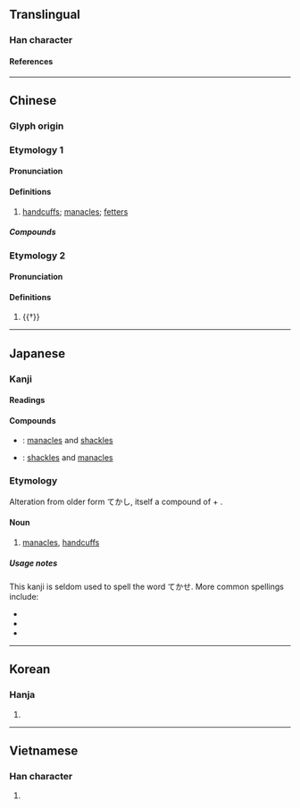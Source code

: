 {{character info}}
==Translingual==

===Han character===
{{Han char|rn=75|rad=木|as=07|sn=11|four=44961|canj=DHGR|ids=⿰木告}}

====References====
{{Han ref|kx=0528.210|dkj=14841|dj=0917.090|hdz=21215.080|uh=688F}}

----

==Chinese==
{{zh-forms}}

===Glyph origin===
{{Han etym}}

===Etymology 1===

====Pronunciation====
{{zh-pron
|m=gù
|c=guk1
|mc=2
|oc=1
|ma=
|cat=n
}}

====Definitions====
{{zh-hanzi}}

# [[handcuffs]]; [[manacle]]s; [[fetter]]s

=====Compounds=====
{{zh-der|梏亡|梏慘|梏十指|桎梏}}

===Etymology 2===

====Pronunciation====
{{zh-pron
|m=jué
|mc=1
|oc=2
|ma=
|cat=a
}}

====Definitions====
{{zh-hanzi}}

# {{†}} {{zh-alt-form|覺|[[tall]] and [[big]]; [[upright]]; [[honest]]}}

----

==Japanese==

===Kanji===
{{ja-kanji|grade=uc|rs=木07}}

====Readings====
{{ja-readings
|on=こく, かく
|kun=てかせ
}}

====Compounds====
* {{ja-r|梏桎|こくしつ}}: [[manacles]] and [[shackles]]
* {{ja-r|桎梏|しっこく}}: [[shackles]] and [[manacles]]

===Etymology===
Alteration from older form てかし, itself a compound of {{m|ja|手||hand|tr=te}} + {{m|ja|架す||to bridge, to join two sides|tr=kasu}}.

====Noun====
{{ja-noun|てかせ}}

# [[manacles]], [[handcuffs]]

=====Usage notes=====
This kanji is seldom used to spell the word てかせ. More common spellings include:
* {{l|ja|手枷}}
* {{l|ja|手械}}
* {{l|ja|手桎}}

----

==Korean==

===Hanja===
{{ko-hanja|곡}}

# {{rfdef|ko|sort=木07}}

----

==Vietnamese==

===Han character===
{{vi-readings|rs=木07|reading=gáo}}

# {{rfdef|vi|sort=木07}}